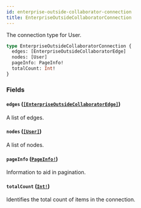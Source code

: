 ```yaml
---
id: enterprise-outside-collaborator-connection
title: EnterpriseOutsideCollaboratorConnection
---
```


The connection type for User.

```graphql
type EnterpriseOutsideCollaboratorConnection {
  edges: [EnterpriseOutsideCollaboratorEdge]
  nodes: [User]
  pageInfo: PageInfo!
  totalCount: Int!
}
```

### Fields

#### `edges` ([`[EnterpriseOutsideCollaboratorEdge]`](/docs/api/objects/enterprise-outside-collaborator-edge))

A list of edges.

#### `nodes` ([`[User]`](/docs/api/objects/user))

A list of nodes.

#### `pageInfo` ([`PageInfo!`](/docs/api/objects/page-info))

Information to aid in pagination.

#### `totalCount` ([`Int!`](/docs/api/scalars/int))

Identifies the total count of items in the connection.
